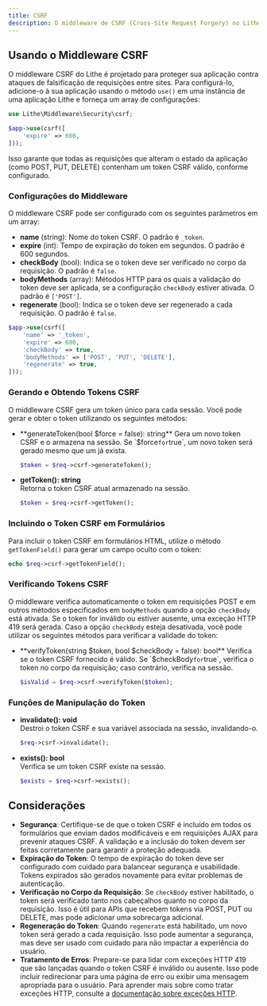 ```yaml
---
title: CSRF  
description: O middleware de CSRF (Cross-Site Request Forgery) no Lithe protege sua aplicação contra ataques que tentam realizar ações em nome do usuário sem sua autorização.  
---
```


## Usando o Middleware CSRF

O middleware CSRF do Lithe é projetado para proteger sua aplicação contra ataques de falsificação de requisições entre sites. Para configurá-lo, adicione-o à sua aplicação usando o método `use()` em uma instância de uma aplicação Lithe e forneça um array de configurações:

```php
use Lithe\Middleware\Security\csrf;

$app->use(csrf([
    'expire' => 600,
]));
```

Isso garante que todas as requisições que alteram o estado da aplicação (como POST, PUT, DELETE) contenham um token CSRF válido, conforme configurado.

### Configurações do Middleware

O middleware CSRF pode ser configurado com os seguintes parâmetros em um array:

- **name** (string): Nome do token CSRF. O padrão é `_token`.
- **expire** (int): Tempo de expiração do token em segundos. O padrão é 600 segundos.
- **checkBody** (bool): Indica se o token deve ser verificado no corpo da requisição. O padrão é `false`.
- **bodyMethods** (array): Métodos HTTP para os quais a validação do token deve ser aplicada, se a configuração `checkBody` estiver ativada. O padrão é `['POST']`.
- **regenerate** (bool): Indica se o token deve ser regenerado a cada requisição. O padrão é `false`.

```php
$app->use(csrf([
    'name' => '_token',
    'expire' => 600,
    'checkBody' => true,
    'bodyMethods' => ['POST', 'PUT', 'DELETE'],
    'regenerate' => true,
]));
```

### Gerando e Obtendo Tokens CSRF

O middleware CSRF gera um token único para cada sessão. Você pode gerar e obter o token utilizando os seguintes métodos:

- **generateToken(bool $force = false): string**  
  Gera um novo token CSRF e o armazena na sessão. Se `$force` for `true`, um novo token será gerado mesmo que um já exista.

  ```php
  $token = $req->csrf->generateToken();
  ```

- **getToken(): string**  
  Retorna o token CSRF atual armazenado na sessão.

  ```php
  $token = $req->csrf->getToken();
  ```

### Incluindo o Token CSRF em Formulários

Para incluir o token CSRF em formulários HTML, utilize o método `getTokenField()` para gerar um campo oculto com o token:

```php
echo $req->csrf->getTokenField();
```

### Verificando Tokens CSRF

O middleware verifica automaticamente o token em requisições POST e em outros métodos especificados em `bodyMethods` quando a opção `checkBody` está ativada. Se o token for inválido ou estiver ausente, uma exceção HTTP 419 será gerada. Caso a opção `checkBody` esteja desativada, você pode utilizar os seguintes métodos para verificar a validade do token:

- **verifyToken(string $token, bool $checkBody = false): bool**  
  Verifica se o token CSRF fornecido é válido. Se `$checkBody` for `true`, verifica o token no corpo da requisição; caso contrário, verifica na sessão.

  ```php
  $isValid = $req->csrf->verifyToken($token);
  ```

### Funções de Manipulação do Token

- **invalidate(): void**  
  Destroi o token CSRF e sua variável associada na sessão, invalidando-o.

  ```php
  $req->csrf->invalidate();
  ```

- **exists(): bool**  
  Verifica se um token CSRF existe na sessão.

  ```php
  $exists = $req->csrf->exists();
  ```

## Considerações

- **Segurança**: Certifique-se de que o token CSRF é incluído em todos os formulários que enviam dados modificáveis e em requisições AJAX para prevenir ataques CSRF. A validação e a inclusão do token devem ser feitas corretamente para garantir a proteção adequada.
- **Expiração do Token**: O tempo de expiração do token deve ser configurado com cuidado para balancear segurança e usabilidade. Tokens expirados são gerados novamente para evitar problemas de autenticação.
- **Verificação no Corpo da Requisição**: Se `checkBody` estiver habilitado, o token será verificado tanto nos cabeçalhos quanto no corpo da requisição. Isso é útil para APIs que recebem tokens via POST, PUT ou DELETE, mas pode adicionar uma sobrecarga adicional.
- **Regeneração do Token**: Quando `regenerate` está habilitado, um novo token será gerado a cada requisição. Isso pode aumentar a segurança, mas deve ser usado com cuidado para não impactar a experiência do usuário.
- **Tratamento de Erros**: Prepare-se para lidar com exceções HTTP 419 que são lançadas quando o token CSRF é inválido ou ausente. Isso pode incluir redirecionar para uma página de erro ou exibir uma mensagem apropriada para o usuário. Para aprender mais sobre como tratar exceções HTTP, consulte a [documentação sobre exceções HTTP]( /docs/digging-deep/http-exceptions).